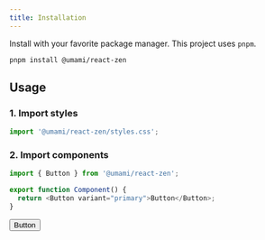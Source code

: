 ```yaml
---
title: Installation
---
```


Install with your favorite package manager. This project uses `pnpm`.

```shell
pnpm install @umami/react-zen
```

## Usage

### 1. Import styles

```js
import '@umami/react-zen/styles.css';
```

### 2. Import components

```js
import { Button } from '@umami/react-zen';

export function Component() {
  return <Button variant="primary">Button</Button>;
}
```

<Example>
  <Button variant="primary">Button</Button>
</Example>
